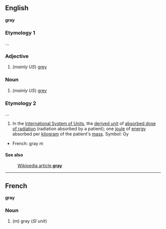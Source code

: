 ==English==
'''gray'''

===Etymology 1===

...

===Adjective===

#(''mainly US'') [[grey]]

===Noun===

#(''mainly US'') [[grey]]

===Etymology 2===

...

#In the [[International System of Units]], the [[derived unit]] of [[absorbed dose of radiation]] (radiation absorbed by a patient); one [[joule]] of [[energy]] absorbed per [[kilogram]] of the patient's [[mass]].  Symbol: Gy

*French: gray ''m''

====See also====
:[[en:gray_(unit)|Wikipedia article '''gray''']]

----
==French==
'''gray'''

===Noun===

#(''m'') gray (''SI unit'')